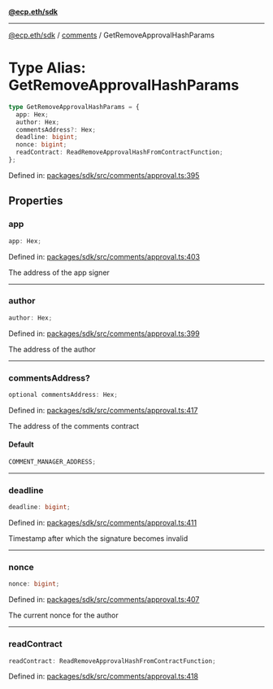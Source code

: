 [**@ecp.eth/sdk**](../../index.mdx)

---

[@ecp.eth/sdk](/sdk-reference/index.mdx) / [comments](/sdk-reference/comments/index.mdx) / GetRemoveApprovalHashParams

# Type Alias: GetRemoveApprovalHashParams

```ts
type GetRemoveApprovalHashParams = {
  app: Hex;
  author: Hex;
  commentsAddress?: Hex;
  deadline: bigint;
  nonce: bigint;
  readContract: ReadRemoveApprovalHashFromContractFunction;
};
```

Defined in: [packages/sdk/src/comments/approval.ts:395](https://github.com/ecp-eth/comments-monorepo/blob/main/packages/sdk/src/comments/approval.ts#L395)

## Properties

### app

```ts
app: Hex;
```

Defined in: [packages/sdk/src/comments/approval.ts:403](https://github.com/ecp-eth/comments-monorepo/blob/main/packages/sdk/src/comments/approval.ts#L403)

The address of the app signer

---

### author

```ts
author: Hex;
```

Defined in: [packages/sdk/src/comments/approval.ts:399](https://github.com/ecp-eth/comments-monorepo/blob/main/packages/sdk/src/comments/approval.ts#L399)

The address of the author

---

### commentsAddress?

```ts
optional commentsAddress: Hex;
```

Defined in: [packages/sdk/src/comments/approval.ts:417](https://github.com/ecp-eth/comments-monorepo/blob/main/packages/sdk/src/comments/approval.ts#L417)

The address of the comments contract

#### Default

```ts
COMMENT_MANAGER_ADDRESS;
```

---

### deadline

```ts
deadline: bigint;
```

Defined in: [packages/sdk/src/comments/approval.ts:411](https://github.com/ecp-eth/comments-monorepo/blob/main/packages/sdk/src/comments/approval.ts#L411)

Timestamp after which the signature becomes invalid

---

### nonce

```ts
nonce: bigint;
```

Defined in: [packages/sdk/src/comments/approval.ts:407](https://github.com/ecp-eth/comments-monorepo/blob/main/packages/sdk/src/comments/approval.ts#L407)

The current nonce for the author

---

### readContract

```ts
readContract: ReadRemoveApprovalHashFromContractFunction;
```

Defined in: [packages/sdk/src/comments/approval.ts:418](https://github.com/ecp-eth/comments-monorepo/blob/main/packages/sdk/src/comments/approval.ts#L418)
